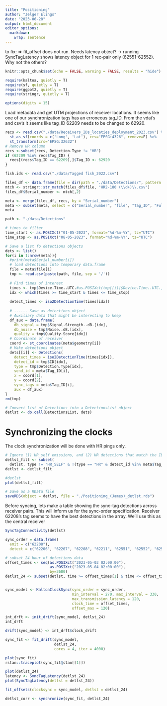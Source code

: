 ```yaml
---
title: "Positioning"
author: "Jelger Elings"
date: "2023-06-28"
output: html_document
editor_options: 
  markdown: 
    wrap: sentence
---
```



to fix:
 => fit_offset does not run. Needs latency object? 
  -> running SyncTagLatency shows latency object for 1 rec-pair only (62551-62552). Why not the others? 

```r
knitr::opts_chunk$set(echo = FALSE, warning = FALSE, results = "hide")

require(kaltoa, quietly = T)
require(sf, quietly = T)
require(ggpot2, quietly = T)
require(stringr, quietly = T)

options(digits = 15)
```

Load metadata and get UTM projections of receiver locations.
It seems like one of our synchronization tags has an erroneous tag_ID.
From the vdat's and csv's it seems like tag_ID 62209 needs to be changed to 62920.

```r
recs <- read.csv("./data/Receivers_IDs_locaties_deployment_2023.csv") %>%
  st_as_sf(coords = c('Long', 'Lat'), crs="EPSG:4326", remove=F) %>%
  st_transform(crs="EPSG:32632")
# Remove HR column
recs <-subset(recs, Detection.Type != "HR")
if (62209 %in% recs$Tag_ID) {
  recs[(recs$Tag_ID == 62209),]$Tag_ID <- 62920
}

fish.ids <- read.csv("./data/Tagged fish_2022.csv")
```


```r
files_df <- data.frame(file = dir(path = "./data/Detections/", pattern = "*.\\.csv"))
mtch <- stringr::str_match(files_df$file, "HR2-180 (\\d+)\\.csv")
files_df$Serial_number <- mtch[,2]

meta <- merge(files_df, recs, by = "Serial_number")
meta <- subset(meta, select = c("Serial_number", "file", "Tag_ID", "Full_Tag_ID", "geometry"))
meta
```

```r
path <- "./data/Detections"

# times to filter
time_start <- as.POSIXct("01-05-2023", format="%d-%m-%Y", tz="UTC")
time_stop <- as.POSIXct("08-05-2023", format="%d-%m-%Y", tz="UTC")

# Save a list fo detections objects
dets <- list()
for(i in 1:nrow(meta)){
  #print(meta$Serial_number[i])
  # load detections into temporary data.frame
  file = meta$file[i]
  tmp <- read.csv(paste(path, file, sep = '/'))
  
  # Find times of interest
  times <- tmp$Device.Time..UTC.#as.POSIXct(tmp[[i]]$Device.Time..UTC., format = "%Y-%m-%d %H:%M:%OS")
  idx <- which(times >= time_start & times <= time_stop)
  
  detect_times <- iso2DetectionTime(times[idx])
  
  # ------ Save as detections object
  # Auxiliary data that might be interesting to keep
  df_aux = data.frame(
    db_signal = tmp$Signal.Strength..dB.[idx],
    db_noise = tmp$Noise..dB.[idx],
    quality = tmp$Quality.Score[idx])
  # Coordinate of receiver
  coord <- st_coordinates(meta$geometry[i])
  # Make detections object
  dets[[i]] <- Detections(
    detect_times = iso2DetectionTime(times[idx]), 
    detect_id = tmp$ID[idx], 
    type = tmp$Detection.Type[idx], 
    send_id = meta$Tag_ID[i], 
    x = coord[1], 
    y = coord[2], 
    sync_tags = meta$Tag_ID[i], 
    aux = df_aux)
}
rm(tmp)

# Convert list of Detections into a DetectionsList object
detlst <- do.call(DetectionsList, dets)
```

# Synchronizing the clocks

The clock synchronization will be done with HR pings only. 

```r
# Ignore (1) HR_self emissions, and (2) HR detections that match the IDs of sync tags.
detlst_filt <- subset(
  detlst, type != "HR_SELF" & !(type == "HR" & detect_id %in% meta$Tag_ID))
detlst <- detlst_filt

#detlst
plot(detlst_filt)

# Save as a RData file
saveRDS(object = detlst, file = "./Positioning_(James)_detlst.rds")
```

Before syncing, lets make a table showing the sync-tag detections across receiver pairs.
This will inform us for the sync-order specification. Receiver 62208's tag seems to have the best detections in the array. We'll use this as the central receiver

```r
SyncTagConnectivity(detlst)
```

```r
sync_order = data.frame(
  emit = c("62208"),
  detect = c("62206", "62207", "62208", "62211", "62551", "62552", "62553", "62920"))

# subset 24 hour of detections data
offset_times <- seq(as.POSIXct("2023-05-03 02:00:00"),
                    as.POSIXct("2023-05-04 02:00:00"),
                    by=3600)
detlst_24 <- subset(detlst, time >= offset_times[1] & time <= offset_times[length(offset_times)])


sync_model <- KaltoaClockSync(sync_order = sync_order,
                              min_interval = 270, max_interval = 330,
                              max_transmission_latency = 120,
                              clock_time = offset_times,
                              offset_max = 120)

int_drft <- init_drift(sync_model, detlst_24)
int_drft

drift(sync_model) <- int_drft$clock_drift

sync_fit <- fit_drift(sync_model,      
                      detlst_24,
                      cores = 4, iter = 4000)

plot(sync_fit)
rstan::traceplot(sync_fit@stan[[1]])

plot(detlst_24)
latency <- SyncTagLatency(detlst_24)
plot(SyncTagLatency(detlst = detlst_24))

fit_offsets(clocksync = sync_model, detlst = detlst_24)

detlst_corr <- synchronize(sync_fit, detlst_24) 
```
